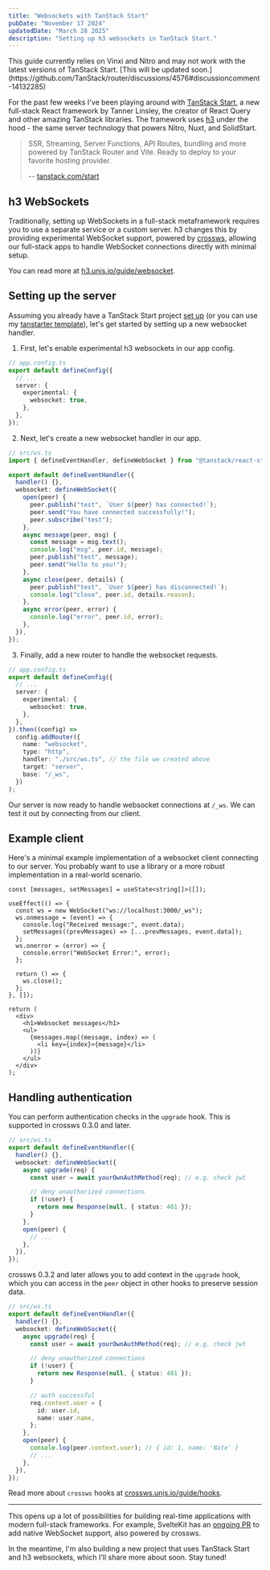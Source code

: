 ```yaml
---
title: "Websockets with TanStack Start"
pubDate: "November 17 2024"
updatedDate: "March 28 2025"
description: "Setting up h3 websockets in TanStack Start."
---
```



<Aside variant="caution" title="NOTE">
  This guide currently relies on Vinxi and Nitro and may not work with the latest versions of
  TanStack Start. [This will be updated
  soon.](https://github.com/TanStack/router/discussions/4576#discussioncomment-14132285)
</Aside>

For the past few weeks I've been playing around with [TanStack Start](https://tanstack.com/start/latest), a new full-stack React framework by Tanner Linsley, the creator of React Query and other amazing TanStack libraries. The framework uses [h3](https://h3.unjs.io/) under the hood - the same server technology that powers Nitro, Nuxt, and SolidStart.

> SSR, Streaming, Server Functions, API Routes, bundling and more powered by TanStack Router and Vite. Ready to deploy to your favorite hosting provider.
>
> -- [tanstack.com/start](https://tanstack.com/start/latest)

## h3 WebSockets

Traditionally, setting up WebSockets in a full-stack metaframework requires you to use a separate service or a custom server. h3 changes this by providing experimental WebSocket support, powered by [crossws](https://crossws.unjs.io/), allowing our full-stack apps to handle WebSocket connections directly with minimal setup.

You can read more at [h3.unjs.io/guide/websocket](https://h3.unjs.io/guide/websocket).

## Setting up the server

Assuming you already have a TanStack Start project [set up](https://tanstack.com/start/latest/docs/framework/react/getting-started) (or you can use my [tanstarter template](https://github.com/dotnize/react-tanstarter)), let's get started by setting up a new websocket handler.

1. First, let's enable experimental h3 websockets in our app config.

```ts {5-7}
// app.config.ts
export default defineConfig({
  // ...
  server: {
    experimental: {
      websocket: true,
    },
  },
});
```

2. Next, let's create a new websocket handler in our app.

```ts
// src/ws.ts
import { defineEventHandler, defineWebSocket } from "@tanstack/react-start/server";

export default defineEventHandler({
  handler() {},
  websocket: defineWebSocket({
    open(peer) {
      peer.publish("test", `User ${peer} has connected!`);
      peer.send("You have connected successfully!");
      peer.subscribe("test");
    },
    async message(peer, msg) {
      const message = msg.text();
      console.log("msg", peer.id, message);
      peer.publish("test", message);
      peer.send("Hello to you!");
    },
    async close(peer, details) {
      peer.publish("test", `User ${peer} has disconnected!`);
      console.log("close", peer.id, details.reason);
    },
    async error(peer, error) {
      console.log("error", peer.id, error);
    },
  }),
});
```

3. Finally, add a new router to handle the websocket requests.

```ts {9-17}
// app.config.ts
export default defineConfig({
  // ...
  server: {
    experimental: {
      websocket: true,
    },
  },
}).then((config) =>
  config.addRouter({
    name: "websocket",
    type: "http",
    handler: "./src/ws.ts", // the file we created above
    target: "server",
    base: "/_ws",
  })
);
```

Our server is now ready to handle websocket connections at `/_ws`. We can test it out by connecting from our client.

## Example client

Here's a minimal example implementation of a websocket client connecting to our server. You probably want to use a library or a more robust implementation in a real-world scenario.

```tsx
const [messages, setMessages] = useState<string[]>([]);

useEffect(() => {
  const ws = new WebSocket("ws://localhost:3000/_ws");
  ws.onmessage = (event) => {
    console.log("Received message:", event.data);
    setMessages((prevMessages) => [...prevMessages, event.data]);
  };
  ws.onerror = (error) => {
    console.error("WebSocket Error:", error);
  };

  return () => {
    ws.close();
  };
}, []);

return (
  <div>
    <h1>Websocket messages</h1>
    <ul>
      {messages.map((message, index) => (
        <li key={index}>{message}</li>
      ))}
    </ul>
  </div>
);
```

## Handling authentication

You can perform authentication checks in the `upgrade` hook. This is supported in crossws 0.3.0 and later.

```ts {5-12}
// src/ws.ts
export default defineEventHandler({
  handler() {},
  websocket: defineWebSocket({
    async upgrade(req) {
      const user = await yourOwnAuthMethod(req); // e.g. check jwt

      // deny unauthorized connections
      if (!user) {
        return new Response(null, { status: 401 });
      }
    },
    open(peer) {
      // ...
    },
  }),
});
```

crossws 0.3.2 and later allows you to add context in the `upgrade` hook, which you can access in the `peer` object in other hooks to preserve session data.

```ts {14-17}
// src/ws.ts
export default defineEventHandler({
  handler() {},
  websocket: defineWebSocket({
    async upgrade(req) {
      const user = await yourOwnAuthMethod(req); // e.g. check jwt

      // deny unauthorized connections
      if (!user) {
        return new Response(null, { status: 401 });
      }

      // auth successful
      req.context.user = {
        id: user.id,
        name: user.name,
      };
    },
    open(peer) {
      console.log(peer.context.user); // { id: 1, name: 'Nate' }
      // ...
    },
  }),
});
```

Read more about `crossws` hooks at [crossws.unjs.io/guide/hooks](https://crossws.unjs.io/guide/hooks).

---

This opens up a lot of possibilities for building real-time applications with modern full-stack frameworks. For example, SvelteKit has an [ongoing PR](https://github.com/sveltejs/kit/pull/12973) to add native WebSocket support, also powered by crossws.

In the meantime, I'm also building a new project that uses TanStack Start and h3 websockets, which I'll share more about soon. Stay tuned!

